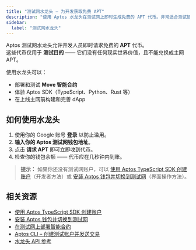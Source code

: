 ```yaml
---
title: "测试网水龙头 – 为开发获取免费 APT"
description: "使用 Aptos 水龙头在测试网上即时生成免费的 APT 代币。非常适合测试智能合约和在 Aptos 区块链上构建应用。"
sidebar:
  label: "测试网水龙头"
---
```



Aptos 测试网水龙头允许开发人员即时请求免费的 **APT** 代币。\
这些代币仅用于 **测试目的** —— 它们没有任何现实世界价值，且不能兑换成主网 APT。

使用水龙头可以：

- 部署和测试 **Move 智能合约**
- 体验 Aptos SDK（TypeScript、Python、Rust 等）
- 在上线主网前构建和完善 dApp

## 如何使用水龙头

1. 使用你的 Google 账号 **登录** 以防止滥用。
2. **输入你的 Aptos 测试网钱包地址**。
3. 点击 **请求 APT** 即可立即收到代币。
4. 检查你的钱包余额 —— 代币应在几秒钟内到账。

> **提示：** 如果你还没有测试网账户，可以 [使用 Aptos TypeScript SDK 创建账户](/build/sdks/ts-sdk/quickstart)（开发者方法）或 [安装 Aptos 钱包并切换到测试网](https://aptosfoundation.org/ecosystem/projects/wallets)（界面操作方法）。

<Faucet />

## 相关资源

- [使用 Aptos TypeScript SDK 创建账户](/build/sdks/ts-sdk/quickstart)
- [安装 Aptos 钱包并切换到测试网](https://aptosfoundation.org/ecosystem/projects/wallets)
- [在测试网上部署智能合约](/build/guides/build-e2e-dapp/1-create-smart-contract)
- [Aptos CLI – 创建测试账户并发送交易](/build/cli/trying-things-on-chain/create-test-accounts)
- [水龙头 API 参考](/build/apis/faucet-api)
